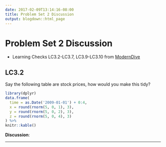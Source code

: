 ```yaml
---
date: 2017-02-09T13:14:16-08:00
title: Problem Set 2 Discussion
output: blogdown::html_page
---
```


# Problem Set 2 Discussion

- Learning Checks LC3.2-LC3.7, LC3.9-LC3.10 from [ModernDive](https://ismayc.github.io/moderndiver-book/3-tidy.html)

## LC3.2

Say the following table are stock prices, how would you make this tidy? 

```r
library(dplyr)
data.frame(
  time = as.Date('2009-01-01') + 0:4,
  x = round(rnorm(5, 0, 1), 3),
  y = round(rnorm(5, 0, 2), 3),
  z = round(rnorm(5, 0, 4), 3)
) %>% 
knitr::kable()
```

**Discussion**:  

***
